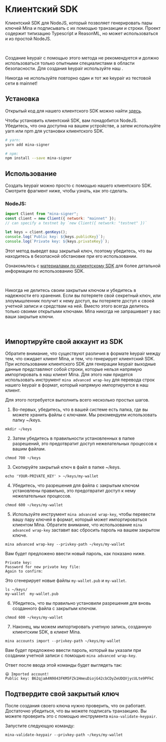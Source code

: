 
# Клиентский SDK

Клиентский SDK для NodeJS, который позволяет генерировать пары ключей Mina и подписывать с их помощью транзакции и строки. Проект содержит типизацию Typescript и ReasonML, но может использоваться и из простой NodeJS.

<br />

<Alert kind="warning">

Создание keypair с помощью этого метода не рекомендуется и должно использоваться только опытными специалистами в области безопасности.
Для создания keypair используйте наш <DocLink copy="генератор-ключей-mina" url="/using-mina/keypair#mina-generate-keypair" />.

Никогда не используйте повторно один и тот же keypair из тестовой сети в mainnet!

</Alert>

## Установка

Открытый код для нашего клиентского SDK можно найти [здесь](https://github.com/MinaProtocol/mina/tree/develop/frontend/mina-signer).

Чтобы установить клиентский SDK, вам понадобится NodeJS. Убедитесь, что она доступна на вашем устройстве, а затем используйте yarn или npm для установки клиентского SDK.

```bash
# yarn:
yarn add mina-signer

# npm:
npm install --save mina-signer
```

## Использование

Создать keypair можно просто с помощью нашего клиентского SDK. Смотрите фрагмент ниже, чтобы узнать, как это сделать.

### NodeJS:

```javascript
import Client from "mina-signer";
const client = new Client({ network: "mainnet" });
// can specify a testnet by `new Client({ network: "testnet" })`

let keys = client.genKeys();
console.log(`Public key: ${keys.publicKey}`);
console.log(`Private key: ${keys.privateKey}`);
```

Этот метод выведет ваш закрытый ключ, поэтому убедитесь, что вы находитесь в безопасной обстановке при его использовании.

Ознакомьтесь с [материалами по клиентскому SDK](https://github.com/MinaProtocol/mina/blob/develop/frontend/mina-signer/README.md) для более детальной информации по использованию SDK.

<br />

<Alert kind="warning">

Никогда не делитесь своим закрытым ключом и убедитесь в надежности его хранения. Если вы потеряете свой секретный ключ, или злоумышленник получит к нему доступ, вы потеряете доступ к своей учетной записи и средствам на ней. Вместо этого всегда делитесь только своими открытыми ключами. Mina никогда не запрашивает у вас ваши закрытые ключи.

</Alert>

<br />

## Импортируйте свой аккаунт из SDK

Обратите внимание, что существуют различия в формате keypair между тем, что ожидает клиент Mina, и тем, что генерирует клиентский SDK.
При использовании клиентского SDK для генерации keypair выходные данные представляют собой строки, которые нельзя напрямую импортировать в наш клиент Mina.
Для этого нам придется использовать инструмент `mina advanced wrap-key` для перевода строк нашего keypair в формат, который напрямую импортируется в наш клиент.

Для этого потребуется выполнить всего несколько простых шагов.

1. Во-первых, убедитесь, что в вашей системе есть папка, где вы можете хранить файлы с ключами. Мы рекомендуем использовать папку ~/keys.

```
mkdir ~/keys
```

2. Затем убедитесь в правильности установленных в папке разрешений, это предотвратит доступ нежелательных процессов к вашим файлам.

```
chmod 700 ~/keys
```

3. Скопируйте закрытый ключ в файл в папке ~/keys.

```
echo 'YOUR-PRIVATE_KEY' > ~/keys/my-wallet
```

4. Убедитесь, что разрешения для файла с закрытым ключом установлены правильно, это предотвратит доступ к нему нежелательных процессов.

```
chmod 600 ~/keys/my-wallet
```

5. Используйте инструмент `mina advanced wrap-key`, чтобы перевести вашу пару ключей в формат, который может импортироваться клиентом Mina. Обратите внимание, что использование `mina advanced wrap-key` заставит вас сбросить пароль на вашем закрытом ключе.

```
mina advanced wrap-key --privkey-path ~/keys/my-wallet
```

Вам будет предложено ввести новый пароль, как показано ниже.

```
Private key:
Password for new private key file:
Again to confirm:
```

Это сгенерирует новые файлы `my-wallet.pub` и `my-wallet`.

```
ls ~/keys/
my-wallet  my-wallet.pub
```

6. Убедитесь, что вы правильно установили разрешения для вновь созданного файла с закрытым ключом.

```
chmod 600 ~/keys/my-wallet
```

7. Наконец, мы можем импортировать учетную запись, созданную клиентским SDK, в клиент Mina.

```
mina accounts import --privkey-path ~/keys/my-wallet
```

Вам будет предложено ввести пароль, который вы указали при создании учетной записи с помощью `mina advanced wrap-key`.

Ответ после ввода этой команды будет выглядеть так:

```
😄 Imported account!
Public key: B62qjaA4N9843FKM5FZk1HmeuDiojG42cbCDyZeUDQVjycULte9PFkC
```

## Подтвердите свой закрытый ключ

После создания своего ключа нужно проверить, что он работает. Достаточно убедиться, что вы можете подписать транзакцию. Вы можете проверить это с помощью инструмента `mina-validate-keypair`.

Запустите следующую команду:

```
mina-validate-keypair --privkey-path ~/keys/my-wallet
```
